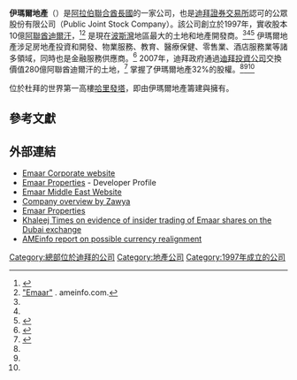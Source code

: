 {{Infobox company
 |company_logo = [[File:EMAAR_logo.svg|175px]]
 |company_name = 伊瑪爾地產
 |company_type = [[控股公司|控股公司]]
 |traded_as = {{dfm|EMAAR}}
 |foundation = 1997年 
 |location = {{阿聯酋}}[[迪拜|迪拜]] 
 |industry = [[房地產|房地產]]
 |revenue = {{gain}} $3.307 billion (2010)<ref name="2010 Annual Report">[http://www.emaar.com/Emaar.Upload/EMR-SINGAPORE-EN-US/CMS/pdf/EmaarFinancialBOOKEnglishFINAL10MAR11.pdf "2010 Annual Report - Emaar Financials Final 10 March 2011"] {{Wayback|url=http://www.emaar.com/Emaar.Upload/EMR-SINGAPORE-EN-US/CMS/pdf/EmaarFinancialBOOKEnglishFINAL10MAR11.pdf |date=20160624141853 }}. Emaar.com.</ref>
 |profit = {{gain}} $674.383 million (2010)
 |num_employees = 10,000<ref name="hoovers.com">{{cite web |author= |url=http://www.hoovers.com/company/Emaar_Properties_PJSC/rhksiff-1.html |title=Emaar Properties PJSC | Company profile from Hoover's | +971-4-367-3333 |publisher=Hoovers.com |date=2010-10-21 |accessdate=2011-11-14 |archive-date=2011-12-12 |archive-url=https://web.archive.org/web/20111212050033/http://www.hoovers.com/company/Emaar_Properties_PJSC/rhksiff-1.html |dead-url=no }}</ref>
 |homepage months preceding February 22, 2009<ref>[http://www.dfm.ae//pages/default.aspx?c=1011&smb=EMAAR "Emaar"] {{webarchive|url=https://web.archive.org/web/20070928120025/http://www2.dfm.ae/pages/default.aspx?c=1011&smb=EMAAR |date=2007-09-28 }}. Dubai Financial Market, United Arab Emirates.</ref>
}}

'''伊瑪爾地產'''（{{lang-en|'''Emaar Properties'''}}）是[[阿拉伯聯合酋長國|阿拉伯聯合酋長國]]的一家公司，也是[[迪拜證券交易所|迪拜證券交易所]]認可的公眾股份有限公司（Public Joint Stock Company）。該公司創立於1997年，實收股本10億[[阿聯酋迪爾汗|阿聯酋迪爾汗]]，<ref name="realestate.theemiratesnetwork.com">{{cite web |url=http://realestate.theemiratesnetwork.com/developers/emaar_properties.php |title=Emaar Properties PJSC - Dubai Property Developer - TEN Real Estate [UAE] |publisher=Realestate.theemiratesnetwork.com |date= |accessdate=2011-11-14 |archive-url=https://web.archive.org/web/20111213004911/http://realestate.theemiratesnetwork.com/developers/emaar_properties.php |archive-date=2011-12-13 |dead-url=yes }}</ref><ref name="ameinfo.com">[http://www.ameinfo.com/financial_markets/UAE/Company_AE0022 "Emaar"] {{webarchive|url=https://web.archive.org/web/20130617180117/http://www.ameinfo.com/financial_markets/UAE/Company_AE0022/ |date=2013-06-17 }}. ameinfo.com.</ref> 是現在[[波斯灣|波斯灣]]地區最大的土地和地產開發商。<ref name="realestate.theemiratesnetwork.com"/><ref name="ameinfo.com"/><ref name="arabianbusiness.com">{{cite web |url=http://www.arabianbusiness.com/financial-markets/companies/41/profile |title=Emaar Properties - UAE - Company Directory |publisher=ArabianBusiness.com |date= |accessdate=2011-11-14 |deadurl=yes |archiveurl=https://web.archive.org/web/20100430033425/http://www.arabianbusiness.com/financial-markets/companies/41/profile |archivedate=2010-04-30 }}</ref> 伊瑪爾地產涉足房地產投資和開發、物業服務、教育、醫療保健、零售業、酒店服務業等諸多領域，同時也是金融服務供應商。<ref>{{cite web|url=http://www.bloomberg.com/quote/EMAAR:UH|title=EMAAR:UH|publisher=Bloomberg|accessdate=17 April 2013|archive-date=2020-10-17|archive-url=https://web.archive.org/web/20201017103014/https://www.bloomberg.com/quote/EMAAR:UH|dead-url=no}}</ref> 2007年，迪拜政府通過[[迪拜投資公司|迪拜投資公司]]交換價值280億阿聯酋迪爾汗的土地，<ref>{{cite web |last=Monday |first=Reuters |url=http://www.arabianbusiness.com/property/article/9602-emaar-to-hold-55-more-land-in-dubai |title=Emaar to hold 55% more land in Dubai |publisher=Arabianbusiness.com |date=2007-03-19 |accessdate=2011-11-14 |deadurl=yes |archiveurl=https://web.archive.org/web/20120930005017/http://www.arabianbusiness.com/property/article/9602-emaar-to-hold-55-more-land-in-dubai |archivedate=2012-09-30 }}</ref> 掌握了伊瑪爾地產32%的股權。<ref name="realestate.theemiratesnetwork.com"/><ref name="ameinfo.com"/><ref name="arabianbusiness.com"/>

位於杜拜的世界第一高樓[[哈里發塔|哈里發塔]]，即由伊瑪爾地產籌建與擁有。

==參考文獻==
{{Reflist}}

==外部連結==
<!--======================== {{No more links}} ============================
 | PLEASE BE CAUTIOUS IN ADDING MORE LINKS TO THIS ARTICLE. Wikipedia |
 | is not a collection of links nor should it be used for advertising. |
 | |
 | Excessive or inappropriate links WILL BE DELETED. |
 | See [[Wikipedia:External_links|Wikipedia:External links]] & [[Wikipedia:Spam|Wikipedia:Spam]] for details. |
 | |
 | If there are already plentiful links, please propose additions or |
 | replacements on this article's discussion page, or submit your link |
 | to the relevant category at the Open Directory Project (dmoz.org) |
 | and link back to that category using the {{dmoz}} template. |
 ======================= {{No more links}} =============================-->
* [http://www.emaar.com Emaar Corporate website] {{Wayback|url=http://www.emaar.com/ |date=20210206112615 }}
* [https://web.archive.org/web/20130721063730/http://realestate.theemiratesnetwork.com/developers/emaar_properties.php Emaar Properties] - Developer Profile
* [http://www.emaarme.com.sa Emaar Middle East Website] {{Wayback|url=http://www.emaarme.com.sa/ |date=20201201025859 }}
* [http://www.zawya.com/cm/overview.cfm/cid5519/Emaar%20Properties/ricEMAAR.DFM Company overview by Zawya]
* [http://www.burjofdubai.com/emaar-properties/ Emaar Properties] {{Wayback|url=http://www.burjofdubai.com/emaar-properties/ |date=20100201032130 }}
* [http://www.khaleejtimes.com/DisplayArticle.asp?xfile=data/business/2006/February/business_February356.xml&section=business&col= Khaleej Times on evidence of insider trading of Emaar shares on the Dubai exchange] {{Wayback|url=http://www.khaleejtimes.com/DisplayArticle.asp?xfile=data%2Fbusiness%2F2006%2FFebruary%2Fbusiness_February356.xml&section=business&col= |date=20120211194744 }}
* [https://web.archive.org/web/20130303171117/http://www.ameinfo.com/105846.html AMEinfo report on possible currency realignment]

[[Category:總部位於迪拜的公司|Category:總部位於迪拜的公司]]
[[Category:地產公司|Category:地產公司]]
[[Category:1997年成立的公司|Category:1997年成立的公司]]